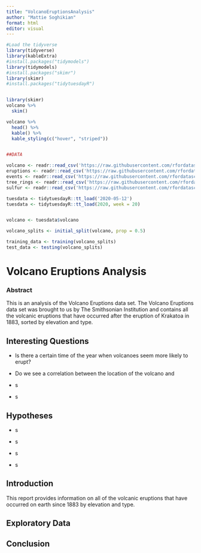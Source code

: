 ```yaml
---
title: "VolcanoEruptionsAnalysis"
author: "Mattie Soghikian"
format: html
editor: visual
---
```


```r
#Load the tidyverse
library(tidyverse)
library(kableExtra)
#install.packages("tidymodels")
library(tidymodels)
#install.packages("skimr")
library(skimr)
#install.packages("tidytuesdayR")


library(skimr)
volcano %>%
  skim()

volcano %>%
  head() %>%
  kable() %>%
  kable_styling(c("hover", "striped"))


##DATA

volcano <- readr::read_csv('https://raw.githubusercontent.com/rfordatascience/tidytuesday/master/data/2020/2020-05-12/volcano.csv')
eruptions <- readr::read_csv('https://raw.githubusercontent.com/rfordatascience/tidytuesday/master/data/2020/2020-05-12/eruptions.csv')
events <- readr::read_csv('https://raw.githubusercontent.com/rfordatascience/tidytuesday/master/data/2020/2020-05-12/events.csv')
tree_rings <- readr::read_csv('https://raw.githubusercontent.com/rfordatascience/tidytuesday/master/data/2020/2020-05-12/tree_rings.csv')
sulfur <- readr::read_csv('https://raw.githubusercontent.com/rfordatascience/tidytuesday/master/data/2020/2020-05-12/sulfur.csv')

tuesdata <- tidytuesdayR::tt_load('2020-05-12')
tuesdata <- tidytuesdayR::tt_load(2020, week = 20)


volcano <- tuesdata$volcano

```

```r
volcano_splits <- initial_split(volcano, prop = 0.5)

training_data <- training(volcano_splits)
test_data <- testing(volcano_splits)
```

# Volcano Eruptions Analysis

### Abstract

This is an analysis of the Volcano Eruptions data set. The Volcano Eruptions data set was brought to us by The Smithsonian Institution and contains all the volcanic eruptions that have occurred after the eruption of Krakatoa in 1883, sorted by elevation and type.

## Interesting Questions

-   Is there a certain time of the year when volcanoes seem more likely to erupt?

-   Do we see a correlation between the location of the volcano and

-   s

-   s

## Hypotheses

-   s

-   s

-   s

-   s

## Introduction

This report provides information on all of the volcanic eruptions that have occurred on earth since 1883 by elevation and type.

## Exploratory Data

## Conclusion

